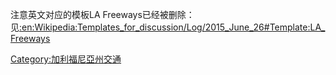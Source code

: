 {{Navbox
|state=autocollapse
|name=大洛杉矶地区高速公路
|title=[[大洛杉矶地区|<span style="color:white;">大洛杉矶地区</span>]]<span style="color:white;">高速公路</span>
|titlestyle= background:#006A4D; color:white;
|groupstyle= background:#006A4D; color:white;

|listclass = hlist
|group1=中心
|list1=
* [[5号州际公路加利福尼亚州段|I-5]]&nbsp;/ [[101号美国国道加利福尼亚州段|US&nbsp;101]]
** [[圣安娜高速公路|圣安娜]] 
* [[10号州际公路加利福尼亚州段|I-10 (圣莫尼卡/罗莎帕克斯)]]
* [[110号州际公路和110号加利福尼亚州州道|I-110&nbsp;/ SR&nbsp;110 (港口)]]
* [[710号州际公路和710号加利福尼亚州州道|I-710 (长滩)]]
* [[101号美国国道加利福尼亚州段|US&nbsp;101]]&nbsp;/ [[好莱坞高速公路|SR&nbsp;170 (好莱坞)]]
* [[2号加利福尼亚州州道|SR&nbsp;2 (格伦代尔)]]
* [[14号加利福尼亚州州道|SR&nbsp;14 (羚羊谷)]]
* [[47号加利福尼亚州州道|SR&nbsp;47 (海滨)]]
* [[60号加利福尼亚州州道|SR&nbsp;60 (波莫纳)]]
* [[73号加利福尼亚州州道|SR&nbsp;73 (科罗纳·德尔·玛)]]
* [[90号加利福尼亚州州道|SR&nbsp;90 (马林纳)]]
* [[103号加利福尼亚州州道|SR&nbsp;103 (终端岛)]]
* [[110号州际公路和110号加利福尼亚州州道|SR&nbsp;110]]
** [[Arroyo Seco Parkway|阿罗约·塞科]]
* [[133号加利福尼亚州州道|SR&nbsp;133 (拉古纳)]]
|group2=周围
|list2=
* [[105号州际公路 (加利福尼亚州)|I-105 (世纪)]]
* [[210号州际公路和210号加利福尼亚州州道|I-210 (山麓)]]
* [[405号州际公路 (加利福尼亚州)|I-405 (圣迭戈)]]
* [[605号州际公路|I-605 (圣盖博河)]]
* [[101号美国国道加利福尼亚州段|US&nbsp;101]]&nbsp;/ [[文图拉高速公路|SR&nbsp;134 (文图拉)]]
* [[22号加利福尼亚州州道|SR&nbsp;22 (加登格罗夫)]]
* [[23号加利福尼亚州州道|SR&nbsp;23 (穆尔帕克)]]
* [[33号加利福尼亚州州道|SR&nbsp;33 (奥海)]]
* [[55号加利福尼亚州州道|SR&nbsp;55 (科斯塔梅萨)]]
* [[57号加利福尼亚州州道|SR&nbsp;57 (奥兰治)]]
* [[91号加利福尼亚州州道|SR&nbsp;91 (阿蒂西亚/加迪纳)]]
* [[118号加利福尼亚州州道|SR&nbsp;118 (罗纳德·里根)]]
* [[126号加利福尼亚州州道|SR&nbsp;126 (圣保拉)]]
|group3=内陆帝国
|list3=
* [[10号州际公路加利福尼亚州段|I-10 (雷德兰兹/圣贝纳迪诺]])
* [[15号州际公路加利福尼亚州段|I-15]]
* [[215号州际公路 (加利福尼亚州)|I-215 (埃斯孔迪多/圣贝纳迪诺]])
* [[60号加利福尼亚州州道|SR&nbsp;60 (莫雷诺谷)]]
* [[71号加利福尼亚州州道|SR&nbsp;71 (奇诺谷)]]
* [[91号加利福尼亚州州道|SR&nbsp;91 (河滨)]]
* [[210号州际公路和210号加利福尼亚州州道|SR&nbsp;210 (山麓)]]
* [[259号加利福尼亚州州道|SR&nbsp;259]]
* [[330号加利福尼亚州州道|SR&nbsp;330]]

|group4=收费公路
|list4=
* [[91 Express Lanes|SR&nbsp;91快速车道]]
* [[73号加利福尼亚州州道|SR&nbsp;73 (圣华金山)]]
* [[133号加利福尼亚州州道|SR&nbsp;133]]&nbsp;/ [[241号加利福尼亚州州道|SR&nbsp;241]]&nbsp;/ [[261号加利福尼亚州州道|SR&nbsp;261 (东)]]
* [[241号加利福尼亚州州道|SR&nbsp;241 (山麓)]]

}}<noinclude>
注意英文对应的模板LA Freeways已经被删除：见[[:en:Wikipedia:Templates_for_discussion/Log/2015_June_26#Template:LA_Freeways]]
[[Category:加利福尼亞州交通]]
</noinclude>